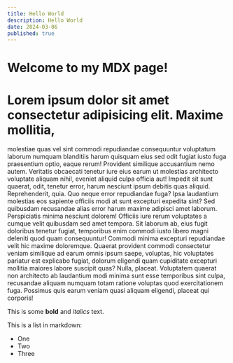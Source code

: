 ```yaml
---
title: Hello World
description: Hello World
date: 2024-03-06
published: true
---
```



# Welcome to my MDX page!

# Lorem ipsum dolor sit amet consectetur adipisicing elit. Maxime mollitia,
molestiae quas vel sint commodi repudiandae consequuntur voluptatum laborum
numquam blanditiis harum quisquam eius sed odit fugiat iusto fuga praesentium
optio, eaque rerum! Provident similique accusantium nemo autem. Veritatis
obcaecati tenetur iure eius earum ut molestias architecto voluptate aliquam
nihil, eveniet aliquid culpa officia aut! Impedit sit sunt quaerat, odit,
tenetur error, harum nesciunt ipsum debitis quas aliquid. Reprehenderit,
quia. Quo neque error repudiandae fuga? Ipsa laudantium molestias eos 
sapiente officiis modi at sunt excepturi expedita sint? Sed quibusdam
recusandae alias error harum maxime adipisci amet laborum. Perspiciatis 
minima nesciunt dolorem! Officiis iure rerum voluptates a cumque velit 
quibusdam sed amet tempora. Sit laborum ab, eius fugit doloribus tenetur 
fugiat, temporibus enim commodi iusto libero magni deleniti quod quam 
consequuntur! Commodi minima excepturi repudiandae velit hic maxime
doloremque. Quaerat provident commodi consectetur veniam similique ad 
earum omnis ipsum saepe, voluptas, hic voluptates pariatur est explicabo 
fugiat, dolorum eligendi quam cupiditate excepturi mollitia maiores labore 
suscipit quas? Nulla, placeat. Voluptatem quaerat non architecto ab laudantium
modi minima sunt esse temporibus sint culpa, recusandae aliquam numquam 
totam ratione voluptas quod exercitationem fuga. Possimus quis earum veniam 
quasi aliquam eligendi, placeat qui corporis!
 
This is some **bold** and _italics_ text.
 
This is a list in markdown:
 
- One
- Two
- Three